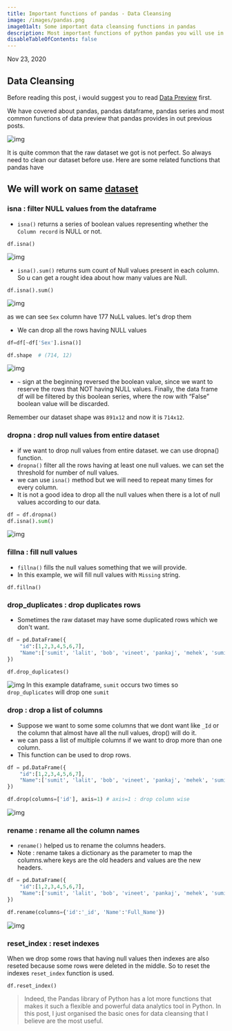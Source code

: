 ```yaml
---
title: Important functions of pandas - Data Cleansing
image: /images/pandas.png
image01alt: Some important data cleansing functions in pandas
description: Most important functions of python pandas you will use in your daily tasks while dealing with data like data manipulation, data cleaning, transformation and aggregation.
disableTableOfContents: false
---
```

Nov 23, 2020

## Data Cleansing

Before reading this post, i would suggest you to read [Data Preview](/notes/DS/important-functions-of-pandas-data-preview/) first.

We have covered about pandas,  pandas dataframe, pandas series and most common functions of data preview that pandas provides in out previous posts.

![img](https://i.imgur.com/pkXMYXM.png)

It is quite common that the raw dataset we got is not perfect. So always need to clean our dataset before use. Here are some related functions that pandas have 

## We will work on same [dataset](https://www.kaggle.com/c/titanic/data?select=train.csv) 

### isna : filter NULL values from the dataframe

- `isna()` returns a series of boolean values representing whether the `Column record` is NULL or not.

```
df.isna()
```
![img](https://i.imgur.com/fL1KDCN.png)

- `isna().sum()` returns sum count of Null values present in each column. So u can get a rought idea about how many values are Null.

```
df.isna().sum()
```
![img](https://i.imgur.com/Oeresp5.png)

as we can see `Sex` column have 177 NuLL values. let's drop them 

- We can drop all the rows having NULL values 

```python title=python
df=df[~df['Sex'].isna()]                        

df.shape  # (714, 12)
```
![img](https://i.imgur.com/z2ayFhu.png)

- `~` sign at the beginning reversed the boolean value, since we want to reserve the rows that NOT having NULL values. Finally, the data frame df
will be filtered by this boolean series, where the row with “False” boolean value will be discarded.

Remember our dataset shape was `891x12` and now it is `714x12`.

### dropna : drop null values from entire dataset

- if we want to drop null values from entire dataset. we can use dropna() function. 
- `dropna()` filter all the rows having at least one null values. we can set the threshold for number of null values.
- we can use `isna()` method but we will need to repeat  many  times for every column.
- It is not a good idea to drop all the null values when there is a lot of null values according to our data.

```python
df = df.dropna()
df.isna().sum()
```
![img](https://i.imgur.com/mqbLKli.png)

### fillna : fill null values

- `fillna()` fills the null values something that we will provide.
- In this example, we will fill null values with `Missing` string.

```
df.fillna()
``` 

### drop_duplicates : drop duplicates rows

- Sometimes the raw dataset may have some duplicated rows which we don't want.

```python title=python highlight={6-7}
df = pd.DataFrame({
    "id":[1,2,3,4,5,6,7],
    "Name":['sumit', 'lalit', 'bob', 'vineet', 'pankaj', 'mehek', 'sumit']
})

df.drop_duplicates()
```

![img](https://i.imgur.com/LDtVsQJ.png)
In this example dataframe, `sumit` occurs two times so `drop_duplicates` will drop one `sumit`


### drop : drop a list of columns

- Suppose we want to some some columns that we dont want like `_Id` or the column that almost have all the null values, drop() will do it.
- we can pass a list of multiple columns if we want to drop more than one column.
- This function can be used to drop rows. 

```python title=python highlight={6-7}
df = pd.DataFrame({
    "id":[1,2,3,4,5,6,7],
    "Name":['sumit', 'lalit', 'bob', 'vineet', 'pankaj', 'mehek', 'sumit']
})

df.drop(columns=['id'], axis=1) # axis=1 : drop column wise

```
![img](https://i.imgur.com/V7TOE59.png)


### rename : rename all the column names

- `rename()` helped us to rename the columns headers.
- Note : rename takes a dictionary as the parameter to map the columns.where keys are the old headers and values are the new headers.

``` python title=python highlight={6-7}
df = pd.DataFrame({
    "id":[1,2,3,4,5,6,7],
    "Name":['sumit', 'lalit', 'bob', 'vineet', 'pankaj', 'mehek', 'sumit']
})

df.rename(columns={'id':'_id', 'Name':'Full_Name'})
```
![img](https://i.imgur.com/L5XhwDC.png)

### reset_index : reset indexes 

When we drop some rows that having null values then indexes are also reseted because some rows were deleted in the middle. So to reset the indexes `reset_index` function is used.

```mdx  
df.reset_index()
```
> Indeed, the Pandas library of Python has a lot more functions that makes it such a flexible and powerful data analytics tool in Python. In this post, I just organised the basic ones for data cleansing that I believe are the most useful. 
